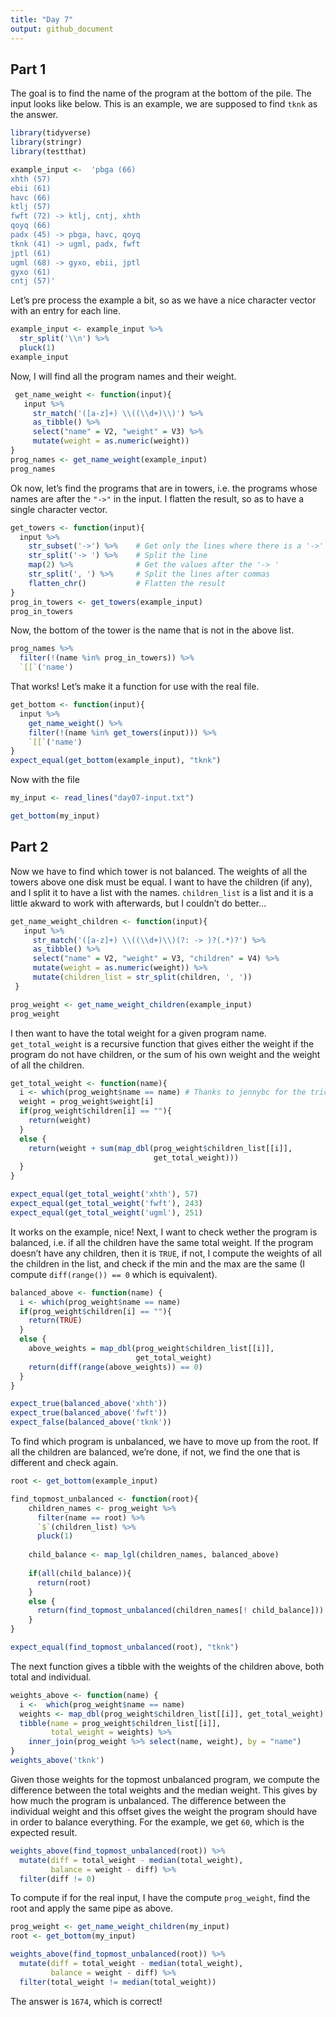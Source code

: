 ```yaml
---
title: "Day 7"
output: github_document
---
```

## Part 1

The goal is to find the name of the program at the bottom of the pile. The input looks like below. This is an example, we are supposed to find `tknk` as the answer.


```r
library(tidyverse)
library(stringr)
library(testthat)

example_input <-  'pbga (66)
xhth (57)
ebii (61)
havc (66)
ktlj (57)
fwft (72) -> ktlj, cntj, xhth
qoyq (66)
padx (45) -> pbga, havc, qoyq
tknk (41) -> ugml, padx, fwft
jptl (61)
ugml (68) -> gyxo, ebii, jptl
gyxo (61)
cntj (57)'
```

Let's pre process the example a bit, so as we have a nice character vector with an entry for each line.

```r
example_input <- example_input %>% 
  str_split('\\n') %>% 
  pluck(1)
example_input
```

Now, I will find all the program names and their weight.

```r
 get_name_weight <- function(input){
   input %>% 
     str_match('([a-z]+) \\((\\d+)\\)') %>% 
     as_tibble() %>% 
     select("name" = V2, "weight" = V3) %>% 
     mutate(weight = as.numeric(weight))
}
prog_names <- get_name_weight(example_input)
prog_names
```

Ok now, let's find the programs that are in towers, i.e. the programs whose names are after the `"->"` in the input. I flatten the result, so as to have a single character vector.

```r
get_towers <- function(input){
  input %>% 
    str_subset('->') %>%    # Get only the lines where there is a '->'
    str_split('-> ') %>%    # Split the line
    map(2) %>%              # Get the values after the '-> '
    str_split(', ') %>%     # Split the lines after commas
    flatten_chr()           # Flatten the result
}
prog_in_towers <- get_towers(example_input)
prog_in_towers
```

Now, the bottom of the tower is the name that is not in the above list.

```r
prog_names %>% 
  filter(!(name %in% prog_in_towers)) %>% 
  `[[`('name')
```

That works! Let's make it a function for use with the real file.
```r
get_bottom <- function(input){
  input %>% 
    get_name_weight() %>% 
    filter(!(name %in% get_towers(input))) %>% 
    `[[`('name')
}
expect_equal(get_bottom(example_input), "tknk")
```

Now with the file
```r
my_input <- read_lines("day07-input.txt")

get_bottom(my_input)
```

## Part 2
Now we have to find which tower is not balanced. The weights of all the towers above one disk must be equal. I want to have the children (if any), and I split it to have a list with the names. `children_list` is a list and it is a little akward to work with afterwards, but I couldn't do better...

```r
get_name_weight_children <- function(input){
   input %>% 
     str_match('([a-z]+) \\((\\d+)\\)(?: -> )?(.*)?') %>% 
     as_tibble() %>% 
     select("name" = V2, "weight" = V3, "children" = V4) %>% 
     mutate(weight = as.numeric(weight)) %>% 
     mutate(children_list = str_split(children, ', '))
 }

prog_weight <- get_name_weight_children(example_input)
prog_weight
```

I then want to have the total weight for a given program name. `get_total_weight` is a recursive function that gives either the weight if the program do not have children, or the sum of his own weight and the weight of all the children.

```r
get_total_weight <- function(name){
  i <- which(prog_weight$name == name) # Thanks to jennybc for the trick to index the list using an index
  weight = prog_weight$weight[i]
  if(prog_weight$children[i] == ""){
    return(weight)
  }
  else {
    return(weight + sum(map_dbl(prog_weight$children_list[[i]], 
                                get_total_weight)))
  }
}

expect_equal(get_total_weight('xhth'), 57)
expect_equal(get_total_weight('fwft'), 243)
expect_equal(get_total_weight('ugml'), 251)
```

It works on the example, nice!
Next, I want to check wether the program is balanced, i.e. if all the children have the same total weight. If the program doesn't have any children, then it is `TRUE`, if not, I compute the weights of all the children in the list, and check if the min and the max are the same (I compute `diff(range()) == 0` which is equivalent).

```r
balanced_above <- function(name) {
  i <- which(prog_weight$name == name)
  if(prog_weight$children[i] == ""){
    return(TRUE)
  }
  else {
    above_weights = map_dbl(prog_weight$children_list[[i]],
                            get_total_weight)
    return(diff(range(above_weights)) == 0)
  }
}

expect_true(balanced_above('xhth'))
expect_true(balanced_above('fwft'))
expect_false(balanced_above('tknk'))
```

To find which program is unbalanced, we have to move up from the root. If all the children are balanced, we're done, if not, we find the one that is different and check again.

```r
root <- get_bottom(example_input)

find_topmost_unbalanced <- function(root){
    children_names <- prog_weight %>% 
      filter(name == root) %>%
      `$`(children_list) %>%
      pluck(1)
    
    child_balance <- map_lgl(children_names, balanced_above)
    
    if(all(child_balance)){
      return(root)
    }
    else {
      return(find_topmost_unbalanced(children_names[! child_balance]))
    }
}

expect_equal(find_topmost_unbalanced(root), "tknk")
```

The next function gives a tibble with the weights of the children above, both total and individual.

```r
weights_above <- function(name) {
  i <-  which(prog_weight$name == name)
  weights <- map_dbl(prog_weight$children_list[[i]], get_total_weight)
  tibble(name = prog_weight$children_list[[i]], 
         total_weight = weights) %>% 
    inner_join(prog_weight %>% select(name, weight), by = "name")
}
weights_above('tknk')
```

Given those weights for the topmost unbalanced program, we compute the difference between the total weights and the median weight. This gives by how much the program is unbalanced. The difference between the individual weight and this offset gives the weight the program should have in order to balance everything. For the example, we get `60`, which is the expected result.

```r
weights_above(find_topmost_unbalanced(root)) %>% 
  mutate(diff = total_weight - median(total_weight),
         balance = weight - diff) %>% 
  filter(diff != 0)
```

To compute if for the real input, I have the compute `prog_weight`, find the root and apply the same pipe as above.

```r
prog_weight <- get_name_weight_children(my_input)
root <- get_bottom(my_input)

weights_above(find_topmost_unbalanced(root)) %>% 
  mutate(diff = total_weight - median(total_weight),
         balance = weight - diff) %>% 
  filter(total_weight != median(total_weight))
```

The answer is `1674`, which is correct!